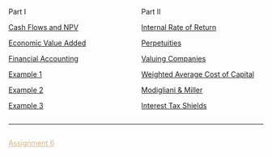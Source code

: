 :::: {.columns}

::: {.column width=50}
Part I

[Cash Flows and NPV](f01-cash-flows.html)

[Economic Value Added](f02-eva.html)

[Financial Accounting](f03-accounting.html)

[Example 1](f04-example1.html)

[Example 2](f05-example2.html)

[Example 3](f06-example3.html)



:::



::: {.column width=50}
Part II

[Internal Rate of Return](g01-irr.html)

[Perpetuities](g02-perpetuties.html)

[Valuing Companies](g03-valuing-companies.html)

[Weighted Average Cost of Capital](g04-wacc.html)

[Modigliani & Miller](g05-mm.html)

[Interest Tax Shields](g06-interest-tax-shields.html)

:::

::::

<hr>

:::: {.columns}
::: {.column width="50%"}
[Assignment 6](assignment6.qmd){style="color:Tan"}
:::
::: {.column width="50%"}

:::
::::